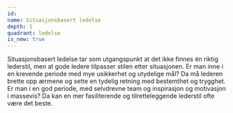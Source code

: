 ```yaml
---
id:
name: Situasjonsbasert ledelse
depth: 1
quadrant: ledelse
is_new: true
---
```


Situasjonsbasert ledelse tar som utgangspunkt at det ikke finnes én riktig lederstil, men at gode ledere tilpasser stilen etter situasjonen.
Er man inne i en krevende periode med mye usikkerhet og utydelige mål?
Da må lederen brette opp ærmene og sette en tydelig retning med bestemthet og trygghet.
Er man i en god periode, med selvdrevne team og inspirasjon og motivasjon i massevis?
Da kan en mer fasiliterende og tilretteleggende lederstil ofte være det beste.
